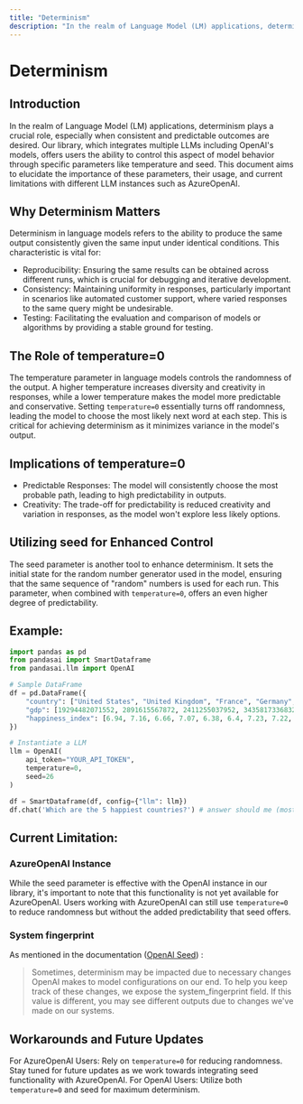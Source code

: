 ```yaml
---
title: "Determinism"
description: "In the realm of Language Model (LM) applications, determinism plays a crucial role, especially when consistent and predictable outcomes are desired."
---
```


# Determinism

## Introduction

In the realm of Language Model (LM) applications, determinism plays a crucial role, especially when consistent and predictable outcomes are desired. Our library, which integrates multiple LLMs including OpenAI's models, offers users the ability to control this aspect of model behavior through specific parameters like temperature and seed. This document aims to elucidate the importance of these parameters, their usage, and current limitations with different LLM instances such as AzureOpenAI.

## Why Determinism Matters

Determinism in language models refers to the ability to produce the same output consistently given the same input under identical conditions. This characteristic is vital for:

- Reproducibility: Ensuring the same results can be obtained across different runs, which is crucial for debugging and iterative development.
- Consistency: Maintaining uniformity in responses, particularly important in scenarios like automated customer support, where varied responses to the same query might be undesirable.
- Testing: Facilitating the evaluation and comparison of models or algorithms by providing a stable ground for testing.

## The Role of temperature=0

The temperature parameter in language models controls the randomness of the output. A higher temperature increases diversity and creativity in responses, while a lower temperature makes the model more predictable and conservative. Setting `temperature=0` essentially turns off randomness, leading the model to choose the most likely next word at each step. This is critical for achieving determinism as it minimizes variance in the model's output.

## Implications of temperature=0

- Predictable Responses: The model will consistently choose the most probable path, leading to high predictability in outputs.
- Creativity: The trade-off for predictability is reduced creativity and variation in responses, as the model won't explore less likely options.

## Utilizing seed for Enhanced Control

The seed parameter is another tool to enhance determinism. It sets the initial state for the random number generator used in the model, ensuring that the same sequence of "random" numbers is used for each run. This parameter, when combined with `temperature=0`, offers an even higher degree of predictability.

## Example:

```py
import pandas as pd
from pandasai import SmartDataframe
from pandasai.llm import OpenAI

# Sample DataFrame
df = pd.DataFrame({
    "country": ["United States", "United Kingdom", "France", "Germany", "Italy", "Spain", "Canada", "Australia", "Japan", "China"],
    "gdp": [19294482071552, 2891615567872, 2411255037952, 3435817336832, 1745433788416, 1181205135360, 1607402389504, 1490967855104, 4380756541440, 14631844184064],
    "happiness_index": [6.94, 7.16, 6.66, 7.07, 6.38, 6.4, 7.23, 7.22, 5.87, 5.12]
})

# Instantiate a LLM
llm = OpenAI(
    api_token="YOUR_API_TOKEN",
    temperature=0,
    seed=26
)

df = SmartDataframe(df, config={"llm": llm})
df.chat('Which are the 5 happiest countries?') # answer should me (mostly) consistent across devices.
```

## Current Limitation:

### AzureOpenAI Instance

While the seed parameter is effective with the OpenAI instance in our library, it's important to note that this functionality is not yet available for AzureOpenAI. Users working with AzureOpenAI can still use `temperature=0` to reduce randomness but without the added predictability that seed offers.

### System fingerprint

As mentioned in the documentation ([OpenAI Seed](https://platform.openai.com/docs/guides/text-generation/reproducible-outputs)) :

> Sometimes, determinism may be impacted due to necessary changes OpenAI makes to model configurations on our end. To help you keep track of these changes, we expose the system_fingerprint field. If this value is different, you may see different outputs due to changes we've made on our systems.

## Workarounds and Future Updates

For AzureOpenAI Users: Rely on `temperature=0` for reducing randomness. Stay tuned for future updates as we work towards integrating seed functionality with AzureOpenAI.
For OpenAI Users: Utilize both `temperature=0` and seed for maximum determinism.
